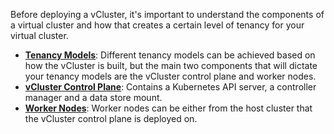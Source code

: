Before deploying a vCluster, it's important to understand the components of a virtual cluster and how that creates 
a certain level of tenancy for your virtual cluster. 

- [**Tenancy Models**](/vcluster/introduction/architecture): Different tenancy models can be achieved based on how the vCluster is built, but the main two
components that will dictate your tenancy models are the vCluster control plane and worker nodes.
- [**vCluster Control Plane**](/vcluster/introduction/architecture#virtual-control-plane): Contains a Kubernetes API server, a controller manager and a data store mount. 
- [**Worker Nodes**](/vcluster/configure/tenancy-model): Worker nodes can be either from the host cluster that the vCluster control plane is deployed on.

